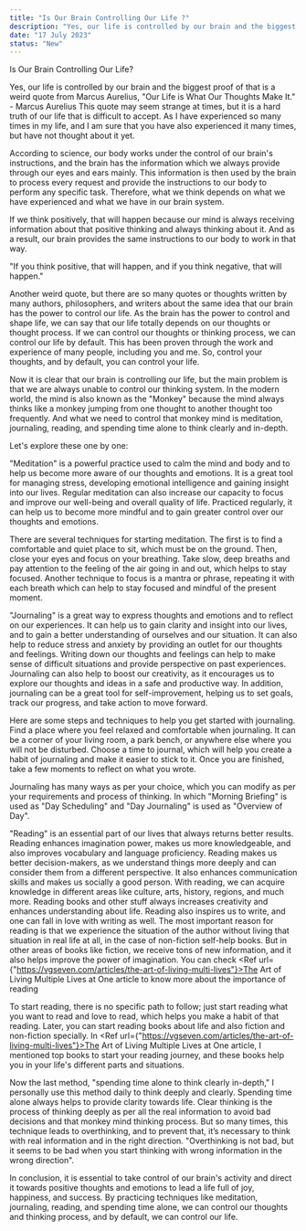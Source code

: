 ```yaml
---
title: "Is Our Brain Controlling Our Life ?"
description: "Yes, our life is controlled by our brain and the biggest proof of that is a weird quote from Marcus Aurelius, “Our Life is What Our Thoughts Make It.” This quote may seem strange at times, but it is a hard truth of our life that is difficult to accept."
date: "17 July 2023"
status: "New"
---
```




Is Our Brain Controlling Our Life?

Yes, our life is controlled by our brain and the biggest proof of that is a weird quote from Marcus Aurelius, <QuoteBlock>"Our Life is What Our Thoughts Make It." - Marcus Aurelius</QuoteBlock> This quote may seem strange at times, but it is a hard truth of our life that is difficult to accept. As I have experienced so many times in my life, and I am sure that you have also experienced it many times, but have not thought about it yet.

According to science, our body works under the control of our brain's instructions, and the brain has the information which we always provide through our eyes and ears mainly. This information is then used by the brain to process every request and provide the instructions to our body to perform any specific task. Therefore, what we think depends on what we have experienced and what we have in our brain system.

If we think positively, that will happen because our mind is always receiving information about that positive thinking and always thinking about it. And as a result, our brain provides the same instructions to our body to work in that way.

<QuoteBlock>
    "If you think positive, that will happen, and if you think negative, that will
    happen."
</QuoteBlock>

Another weird quote, but there are so many quotes
or thoughts written by many authors, philosophers, and writers about the same idea
that our brain has the power to control our life. As the brain has the power to control
and shape life, we can say that our life totally depends on our thoughts or thought
process. If we can control our thoughts or thinking process, we can control our life
by default. This has been proven through the work and experience of many people,
including you and me. So, control your thoughts, and by default, you can control
your life.

Now it is clear that our brain is controlling our life, but the main problem is that we are always unable to control our thinking system. In the modern world, the mind is also known as the "Monkey" because the mind always thinks like a monkey jumping from one thought to another thought too frequently. And what we need to control that monkey mind is meditation, journaling, reading, and spending time alone to think clearly and in-depth.

Let's explore these one by one:

<Quote>"Meditation"</Quote> is a powerful practice used to calm the mind and body
and to help us become more aware of our thoughts and emotions. It is a great tool
for managing stress, developing emotional intelligence and gaining insight into our
lives. Regular meditation can also increase our capacity to focus and improve our
well-being and overall quality of life. Practiced regularly, it can help us to become
more mindful and to gain greater control over our thoughts and emotions.

There are several techniques for starting meditation. The first is to find a comfortable and quiet place to sit, which must be on the ground. Then, close your eyes and focus on your breathing. Take slow, deep breaths and pay attention to the feeling of the air going in and out, which helps to stay focused. Another technique to focus is a mantra or phrase, repeating it with each breath which can help to stay focused and mindful of the present moment.

<Quote>"Journaling"</Quote> is a great way to express thoughts and emotions and to
reflect on our experiences. It can help us to gain clarity and insight into our lives,
and to gain a better understanding of ourselves and our situation. It can also help
to reduce stress and anxiety by providing an outlet for our thoughts and feelings.
Writing down our thoughts and feelings can help to make sense of difficult situations
and provide perspective on past experiences. Journaling can also help to boost our
creativity, as it encourages us to explore our thoughts and ideas in a safe and productive
way. In addition, journaling can be a great tool for self-improvement, helping us
to set goals, track our progress, and take action to move forward.

Here are some steps and techniques to help you get started with journaling. Find a place where you feel relaxed and comfortable when journaling. It can be a corner of your living room, a park bench, or anywhere else where you will not be disturbed. Choose a time to journal, which will help you create a habit of journaling and make it easier to stick to it. Once you are finished, take a few moments to reflect on what you wrote.

Journaling has many ways as per your choice, which you can modify as per your requirements and process of thinking. In which "Morning Briefing" is used as "Day Scheduling" and "Day Journaling" is used as "Overview of Day".

<Quote>"Reading"</Quote> is an essential part of our lives that always returns better
results. Reading enhances imagination power, makes us more knowledgeable, and also
improves vocabulary and language proficiency. Reading makes us better decision-makers,
as we understand things more deeply and can consider them from a different perspective.
It also enhances communication skills and makes us socially a good person. With reading,
we can acquire knowledge in different areas like culture, arts, history, regions,
and much more. Reading books and other stuff always increases creativity and enhances
understanding about life. Reading also inspires us to write, and one can fall in
love with writing as well. The most important reason for reading is that we experience
the situation of the author without living that situation in real life at all, in
the case of non-fiction self-help books. But in other areas of books like fiction,
we receive tons of new information, and it also helps improve the power of imagination.
You can check <Ref url={"https://vgseven.com/articles/the-art-of-living-multi-lives"}>The Art of Living Multiple Lives
    at One</Ref> article to know more about the importance of reading

To start reading, there is no specific path to follow; just start reading what you want to read and love to read, which helps you make a habit of that reading. Later, you can start reading books about life and also fiction and non-fiction specially. In <Ref url={"https://vgseven.com/articles/the-art-of-living-multi-lives"}>The Art of Living Multiple Lives at One</Ref> article, I mentioned top books to start your reading journey, and these books help you in your life's different parts and situations.

Now the last method, "spending time alone to think clearly in-depth," I personally use this method daily to think deeply and clearly. Spending time alone always helps to provide clarity towards life. Clear thinking is the process of thinking deeply as per all the real information to avoid bad decisions and that monkey mind thinking process. But so many times, this technique leads to overthinking, and to prevent that, it’s necessary to think with real information and in the right direction. <Quote>"Overthinking is not bad, but it seems to be bad when you start thinking with wrong information in the wrong direction"</Quote>.

In conclusion, it is essential to take control of our brain's activity and direct it towards positive thoughts and emotions to lead a life full of joy, happiness, and success. By practicing techniques like meditation, journaling, reading, and spending time alone, we can control our thoughts and thinking process, and by default, we can control our life.
